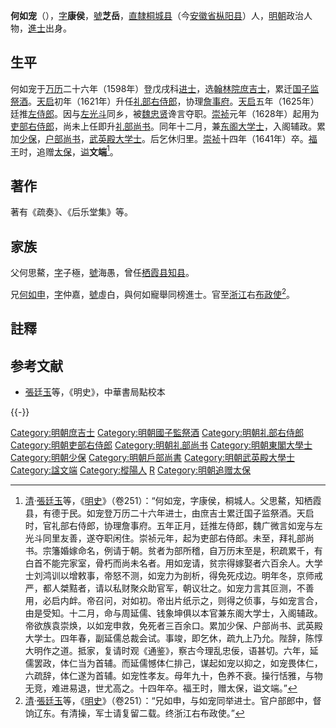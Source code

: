 {{明清人物信息框
| 姓名 = 何如宠
| 原名 =
| 圖片名稱= 
| 圖片大小 =
| 圖片說明 = 
| 最高職務 =特进左柱国少傅吏部尚书武英殿大学士
| 國家 = 大明 
| 爵位 =赠太傅
| 籍貫 = 南直隶安庆府桐城县
| 族裔 = 
| 字號 = 字康侯，號芝岳
| 諡號 = 谥文端
| 出生日期 = 隆庆五年辛未十二月十四日午时
| 出生地點 = 
| 逝世日期 = 崇祯十四年壬午三月二十三日子时
| 逝世地點 =
| 墓葬 =
| 配偶 = 
| 親屬 = （子）何应璜（户部、兵部郎中）
| 出身 =
* 萬曆十六年戊子科举人
* 萬曆二十六年戊戌科進士出身
| 經歷 =
| 著作 =  
}}
'''何如宠'''（{{bd|1571年||1641年||catIdx=H何}}），[[表字|字]]'''康侯'''，[[號|號]]'''芝岳'''，[[南直隸|直隸]][[桐城县|桐城县]]（今[[安徽省|安徽省]][[枞阳县|枞阳县]]）人，[[明朝|明朝]]政治人物，[[進士|進士]]出身。

==生平==
何如宠于[[万历|万历]]二十六年（1598年）登戊戌科[[进士|进士]]，选[[翰林院庶吉士|翰林院庶吉士]]，累迁[[国子监祭酒|国子监祭酒]]。[[天启_(明朝)|天启]]初年（1621年）升任[[礼部右侍郎|礼部右侍郎]]，协理[[詹事府|詹事府]]。[[天启_(明朝)|天启]]五年（1625年）廷推[[左侍郎|左侍郎]]。因与[[左光斗|左光斗]]同乡，被[[魏忠贤|魏忠贤]]谗言夺职。[[崇祯|崇祯]]元年（1628年）起用为[[吏部右侍郎|吏部右侍郎]]，尚未上任即升[[礼部尚书|礼部尚书]]。同年十二月，兼[[东阁大学士|东阁大学士]]，入阁辅政。累加[[少保|少保]]，[[户部尚书|户部尚书]]，[[武英殿大学士|武英殿大学士]]。后乞休归里。[[崇祯|崇祯]]十四年（1641年）卒。[[弘光帝|福王]]时，追赠[[太保|太保]]，[[谥|谥]]'''文端'''<ref>[[清|清]]·[[張廷玉|張廷玉]]等，《[[明史|明史]]》（卷251）：“何如宠，字康侯，桐城人。父思鰲，知栖霞县，有德于民。如宠登万历二十六年进士，由庶吉士累迁国子监祭酒。天启时，官礼部右侍郎，协理詹事府。五年正月，廷推左侍郎，魏广微言如宠与左光斗同里友善，遂夺职闲住。崇祯元年，起为吏部右侍郎。未至，拜礼部尚书。宗籓婚嫁命名，例请于朝。贫者为部所稽，自万历末至是，积疏累千，有白首不能完家室，骨朽而尚未名者。用如宠请，贫宗得嫁娶者六百余人。大学士刘鸿训以增敕事，帝怒不测，如宠力为剖析，得免死戍边。明年冬，京师戒严，都人桀黠者，请以私财聚众助官军，朝议壮之。如宠力言其叵测，不善用，必启内衅。帝召问，对如初。帝出片纸示之，则得之侦事，与如宠言合，由是受知。十二月，命与周延儒、钱象坤俱以本官兼东阁大学士，入阁辅政。帝欲族袁崇焕，以如宠申救，免死者三百余口。累加少保、户部尚书、武英殿大学士。四年春，副延儒总裁会试。事竣，即乞休，疏九上乃允。陛辞，陈惇大明作之道。抵家，复请时观《通鉴》，察古今理乱忠佞，语甚切。六年，延儒罢政，体仁当为首辅。而延儒憾体仁排己，谋起如宠以抑之，如宠畏体仁，六疏辞，体仁遂为首辅。如宠性孝友。母年九十，色养不衰。操行恬雅，与物无竞，难进易退，世尤高之。十四年卒。福王时，赠太保，谥文端。”</ref>。

==著作==
著有《疏奏》、《后乐堂集》等。

== 家族 ==
父何思鰲，[[表字|字]]子極，[[號|號]]海愚，曾任[[栖霞县|栖霞县]][[知县|知县]]。

兄[[何如申|何如申]]，[[表字|字]]仲嘉，[[號|號]]虛白，與何如寵舉同榜進士。官至[[浙江|浙江]]右[[布政使|布政使]]<ref>[[清|清]]·[[張廷玉|張廷玉]]等，《[[明史|明史]]》（卷251）：“兄如申，与如宠同举进士。官户部郎中，督饷辽东。有清操，军士请复留二载。终浙江右布政使。”</ref>。

==註釋==
{{Reflist}}

==参考文献==
*[[張廷玉|張廷玉]]等，《明史》，中華書局點校本

{{-}}
{{萬曆二十六年戊戌科殿試金榜}}
{{DEFAULTSORT:He何}}

[[Category:明朝庶吉士|Category:明朝庶吉士]]
[[Category:明朝國子監祭酒|Category:明朝國子監祭酒]]
[[Category:明朝礼部右侍郎|Category:明朝礼部右侍郎]]
[[Category:明朝吏部右侍郎|Category:明朝吏部右侍郎]]
[[Category:明朝礼部尚书|Category:明朝礼部尚书]]
[[Category:明朝東閣大學士|Category:明朝東閣大學士]]
[[Category:明朝少保|Category:明朝少保]]
[[Category:明朝戶部尚書|Category:明朝戶部尚書]]
[[Category:明朝武英殿大學士|Category:明朝武英殿大學士]]
[[Category:諡文端|Category:諡文端]]
[[Category:樅陽人|Category:樅陽人]]
[[Category:何姓|R]]
[[Category:明朝追赠太保|Category:明朝追赠太保]]